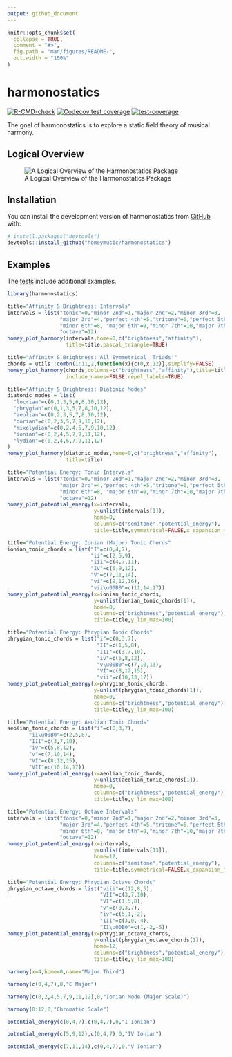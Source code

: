 ```yaml
---
output: github_document
---
```


<!-- README.md is generated from README.Rmd. Please edit that file -->

```r
knitr::opts_chunk$set(
  collapse = TRUE,
  comment = "#>",
  fig.path = "man/figures/README-",
  out.width = "100%"
)
```

# harmonostatics

<!-- badges: start -->

[![R-CMD-check](https://github.com/homeymusic/a_field_theory_of_musical_harmony/actions/workflows/R-CMD-check.yaml/badge.svg)](https://github.com/homeymusic/a_field_theory_of_musical_harmony/actions/workflows/R-CMD-check.yaml) [![Codecov test coverage](https://codecov.io/gh/homeymusic/a_field_theory_of_musical_harmony/branch/main/graph/badge.svg?token=RMOXE1JT89)](https://codecov.io/gh/homeymusic/a_field_theory_of_musical_harmony) [![test-coverage](https://github.com/homeymusic/a_field_theory_of_musical_harmony/actions/workflows/test-coverage.yaml/badge.svg)](https://github.com/homeymusic/a_field_theory_of_musical_harmony/actions/workflows/test-coverage.yaml)

<!-- badges: end -->

The goal of harmonostatics is to explore a static field theory of musical harmony.

## Logical Overview

![A Logical Overview of the Harmonostatics Package](images/logical_overview.png)

## Installation

You can install the development version of harmonostatics from [GitHub](https://github.com/) with:

``` r
# install.packages("devtools")
devtools::install_github("homeymusic/harmonostatics")
```

## Examples

The [tests](https://github.com/homeymusic/harmonostatics/tree/main/tests/testthat) include additional examples.

```r
library(harmonostatics)
```

```r
title="Affinity & Brightness: Intervals"
intervals = list("tonic"=0,"minor 2nd"=1,"major 2nd"=2,"minor 3rd"=3,
                 "major 3rd"=4,"perfect 4th"=5,"tritone"=6,"perfect 5th"=7,
                 "minor 6th"=8, "major 6th"=9,"minor 7th"=10,"major 7th"=11,
                 "octave"=12)
homey_plot_harmony(intervals,home=0,c("brightness","affinity"),
                   title=title,pascal_triangle=TRUE)
```

```r
title="Affinity & Brightness: All Symmetrical 'Triads'"
chords = utils::combn(1:11,2,function(x){c(0,x,12)},simplify=FALSE)
homey_plot_harmony(chords,columns=c("brightness","affinity"),title=title,
                   include_names=FALSE,repel_labels=TRUE)
```

```r
title="Affinity & Brightness: Diatonic Modes"
diatonic_modes = list(
  "locrian"=c(0,1,3,5,6,8,10,12),
  "phrygian"=c(0,1,3,5,7,8,10,12),
  "aeolian"=c(0,2,3,5,7,8,10,12),
  "dorian"=c(0,2,3,5,7,9,10,12),
  "mixolydian"=c(0,2,4,5,7,9,10,12),
  "ionian"=c(0,2,4,5,7,9,11,12),
  "lydian"=c(0,2,4,6,7,9,11,12)
)
homey_plot_harmony(diatonic_modes,home=0,c("brightness","affinity"),
                   title=title)
```

```r
title="Potential Energy: Tonic Intervals"
intervals = list("tonic"=0,"minor 2nd"=1,"major 2nd"=2,"minor 3rd"=3,
                 "major 3rd"=4,"perfect 4th"=5,"tritone"=6,"perfect 5th"=7,
                 "minor 6th"=8, "major 6th"=9,"minor 7th"=10,"major 7th"=11,
                 "octave"=12)
homey_plot_potential_energy(x=intervals,
                            y=unlist(intervals[1]),
                            home=0,
                            columns=c("semitone","potential_energy"), 
                            title=title,symmetrical=FALSE,x_expansion_mult=0.1,y_lim_max=160)
```

```r
title="Potential Energy: Ionian (Major) Tonic Chords"
ionian_tonic_chords = list("I"=c(0,4,7),
                           "ii"=c(2,5,9),
                           "iii"=c(4,7,11),
                           "IV"=c(5,9,12),
                           "V"=c(7,11,14),
                           "vi"=c(9,12,16),
                           "vii\u00B0"=c(11,14,17))
homey_plot_potential_energy(x=ionian_tonic_chords,
                            y=unlist(ionian_tonic_chords[1]),
                            home=0,
                            columns=c("brightness","potential_energy"), 
                            title=title,y_lim_max=100)
```

```r
title="Potential Energy: Phrygian Tonic Chords"
phrygian_tonic_chords = list("i"=c(0,3,7),
                             "II"=c(1,5,8),
                             "III"=c(3,7,10),
                             "iv"=c(5,8,12),
                             "v\u00B0"=c(7,10,13),
                             "VI"=c(8,12,15),
                             "vii"=c(10,13,17))
homey_plot_potential_energy(x=phrygian_tonic_chords,
                            y=unlist(phrygian_tonic_chords[1]),
                            home=0,
                            columns=c("brightness","potential_energy"), 
                            title=title,y_lim_max=100)
```

```r
title="Potential Energy: Aeolian Tonic Chords"
aeolian_tonic_chords = list("i"=c(0,3,7),
       "ii\u00B0"=c(2,5,8),
       "III"=c(3,7,10),
       "iv"=c(5,8,12),
       "v"=c(7,10,14),
       "VI"=c(8,12,15),
       "VII"=c(10,14,17))
homey_plot_potential_energy(x=aeolian_tonic_chords,
                            y=unlist(aeolian_tonic_chords[1]),
                            home=0,
                            columns=c("brightness","potential_energy"), 
                            title=title,y_lim_max=100)
```

```r
title="Potential Energy: Octave Intervals"
intervals = list("tonic"=0,"minor 2nd"=1,"major 2nd"=2,"minor 3rd"=3,
                 "major 3rd"=4,"perfect 4th"=5,"tritone"=6,"perfect 5th"=7,
                 "minor 6th"=8, "major 6th"=9,"minor 7th"=10,"major 7th"=11,
                 "octave"=12)
homey_plot_potential_energy(x=intervals,
                            y=unlist(intervals[13]),
                            home=12,
                            columns=c("semitone","potential_energy"), 
                            title=title,symmetrical=FALSE,x_expansion_mult=0.1,y_lim_max=160)
```

```r
title="Potential Energy: Phrygian Octave Chords"
phrygian_octave_chords = list("viii"=c(12,8,5),
                              "VII"=c(3,7,10),
                              "VI"=c(1,5,8),
                              "v"=c(0,3,7),
                              "iv"=c(5,1,-2),
                              "III"=c(3,0,-4),
                              "II\u00B0"=c(1,-2,-5))
homey_plot_potential_energy(x=phrygian_octave_chords,
                            y=unlist(phrygian_octave_chords[1]),
                            home=12,
                            columns=c("brightness","potential_energy"), 
                            title=title,y_lim_max=100)
```

```r
harmony(x=4,home=0,name="Major Third")
```

```r
harmony(c(0,4,7),0,"C Major")
```

```r
harmony(c(0,2,4,5,7,9,11,12),0,"Ionian Mode (Major Scale)")
```

```r
harmony(0:12,0,"Chromatic Scale")
```

```r
potential_energy(c(0,4,7),c(0,4,7),0,"I Ionian")
```

```r
potential_energy(c(5,9,12),c(0,4,7),0,"IV Ionian")
```

```r
potential_energy(c(7,11,14),c(0,4,7),0,"V Ionian")
```
